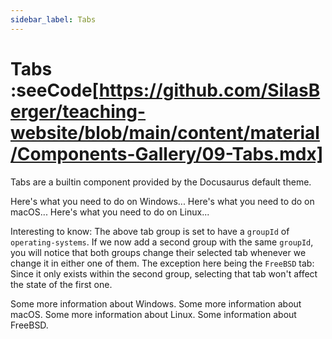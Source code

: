 ```yaml
---
sidebar_label: Tabs
---
```



# Tabs :seeCode[https://github.com/SilasBerger/teaching-website/blob/main/content/material/Components-Gallery/09-Tabs.mdx]
Tabs are a builtin component provided by the Docusaurus default theme.

<Tabs groupId="operating-systems">
  <TabItem value='win' label="Windows">
    Here's what you need to do on Windows...
  </TabItem>
  <TabItem value='macos' label="macOS">
    Here's what you need to do on macOS...
  </TabItem>
  <TabItem value='linux' label="Linux">
    Here's what you need to do on Linux...
  </TabItem>
</Tabs>

Interesting to know: The above tab group is set to have a `groupId` of `operating-systems`. If we now add a second group with the same `groupId`, you will notice that both groups change their selected tab whenever we change it in either one of them. The  exception here being the `FreeBSD` tab: Since it only exists within the second group, selecting that tab won't affect the state of the first one.

<Tabs groupId="operating-systems">
  <TabItem value='win' label="Windows">
    Some more information about Windows.
  </TabItem>
  <TabItem value='macos' label="macOS">
    Some more information about macOS.
  </TabItem>
  <TabItem value='linux' label="Linux">
    Some more information about Linux.
  </TabItem>
  <TabItem value='freebsd' label="FreeBSD">
    Some information about FreeBSD.
  </TabItem>
</Tabs>
